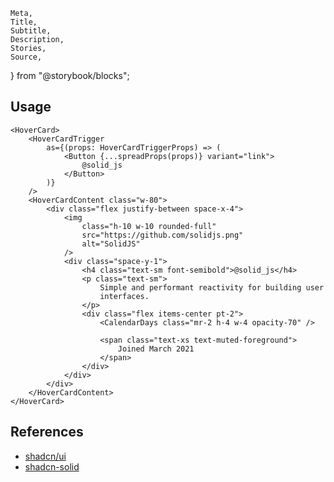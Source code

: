 	Meta,
	Title,
	Subtitle,
	Description,
	Stories,
	Source,
} from "@storybook/blocks";

<Meta of={HoverCardStories} />

<Title of={HoverCardStories}>Hover card</Title>
<Description of={HoverCardStories} />

<Stories />

## Usage

```tsx
<HoverCard>
	<HoverCardTrigger
		as={(props: HoverCardTriggerProps) => (
			<Button {...spreadProps(props)} variant="link">
				@solid_js
			</Button>
		)}
	/>
	<HoverCardContent class="w-80">
		<div class="flex justify-between space-x-4">
			<img
				class="h-10 w-10 rounded-full"
				src="https://github.com/solidjs.png"
				alt="SolidJS"
			/>
			<div class="space-y-1">
				<h4 class="text-sm font-semibold">@solid_js</h4>
				<p class="text-sm">
					Simple and performant reactivity for building user
					interfaces.
				</p>
				<div class="flex items-center pt-2">
					<CalendarDays class="mr-2 h-4 w-4 opacity-70" />

					<span class="text-xs text-muted-foreground">
						Joined March 2021
					</span>
				</div>
			</div>
		</div>
	</HoverCardContent>
</HoverCard>
```

## References

- [shadcn/ui](https://ui.shadcn.com/docs/components/hover-card)
- [shadcn-solid](https://shadcn-solid.com/docs/components/hover-card)
